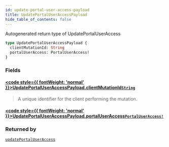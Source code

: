 ```yaml
---
id: update-portal-user-access-payload
title: UpdatePortalUserAccessPayload
hide_table_of_contents: false
---
```








Autogenerated return type of UpdatePortalUserAccess

```graphql
type UpdatePortalUserAccessPayload {
  clientMutationId: String
  portalUserAccess: PortalUserAccess!
}
```


### Fields

#### [<code style={{ fontWeight: 'normal' }}>UpdatePortalUserAccessPayload.<b>clientMutationId</b></code>](#)<Bullet />[`String`](/api/graphql/documentation/scalars/string) <Badge class="secondary" text="scalar"/>
> A unique identifier for the client performing the mutation.
> 

#### [<code style={{ fontWeight: 'normal' }}>UpdatePortalUserAccessPayload.<b>portalUserAccess</b></code>](#)<Bullet />[`PortalUserAccess!`](/api/graphql/documentation/objects/portal-user-access) <Badge class="secondary" text="non-null"/> <Badge class="secondary" text="object"/>
> 
> 



### Returned by

[`updatePortalUserAccess`](/api/graphql/documentation/mutations/update-portal-user-access)  <Badge class="secondary" text="mutation"/>



